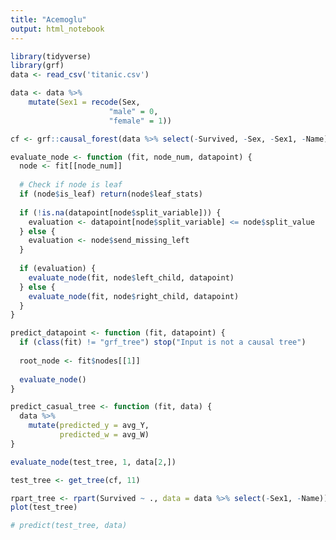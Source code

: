 ```yaml
---
title: "Acemoglu"
output: html_notebook
---
```


```r
library(tidyverse)
library(grf)
data <- read_csv('titanic.csv')
```
```r
data <- data %>% 
    mutate(Sex1 = recode(Sex, 
                      "male" = 0, 
                      "female" = 1))
```


```r
cf <- grf::causal_forest(data %>% select(-Survived, -Sex, -Sex1, -Name), data$Survived, data$Sex1)
```

```r
evaluate_node <- function (fit, node_num, datapoint) {
  node <- fit[[node_num]]
  
  # Check if node is leaf
  if (node$is_leaf) return(node$leaf_stats)
  
  if (!is.na(datapoint[node$split_variable])) {
    evaluation <- datapoint[node$split_variable] <= node$split_value
  } else {
    evaluation <- node$send_missing_left
  }
  
  if (evaluation) {
    evaluate_node(fit, node$left_child, datapoint)
  } else {
    evaluate_node(fit, node$right_child, datapoint)
  }
}

predict_datapoint <- function (fit, datapoint) {
  if (class(fit) != "grf_tree") stop("Input is not a causal tree")
  
  root_node <- fit$nodes[[1]]
  
  evaluate_node()
}

predict_casual_tree <- function (fit, data) {
  data %>%
    mutate(predicted_y = avg_Y,
           predicted_w = avg_W)
}
```

```r
evaluate_node(test_tree, 1, data[2,])
```


```r
test_tree <- get_tree(cf, 11)

rpart_tree <- rpart(Survived ~ ., data = data %>% select(-Sex1, -Name))
plot(test_tree)

# predict(test_tree, data)
```

